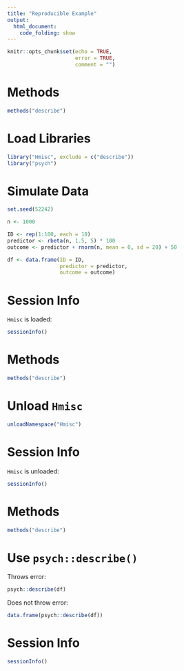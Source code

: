 ```yaml
---
title: "Reproducible Example"
output: 
  html_document:
    code_folding: show
---
```


```r
knitr::opts_chunk$set(echo = TRUE,
                      error = TRUE,
                      comment = "")
```

# Methods

```r
methods("describe")
```

# Load Libraries

```r
library("Hmisc", exclude = c("describe")) 
library("psych")
```

# Simulate Data

```r
set.seed(52242)

n <- 1000

ID <- rep(1:100, each = 10)
predictor <- rbeta(n, 1.5, 5) * 100
outcome <- predictor + rnorm(n, mean = 0, sd = 20) + 50

df <- data.frame(ID = ID,
                 predictor = predictor,
                 outcome = outcome)
```

# Session Info

`Hmisc` is loaded:

```r
sessionInfo()
```

# Methods

```r
methods("describe")
```

# Unload `Hmisc`

```r
unloadNamespace("Hmisc")
```

# Session Info

`Hmisc` is unloaded:

```r
sessionInfo()
```

# Methods

```r
methods("describe")
```

# Use `psych::describe()`

Throws error:

```r
psych::describe(df)
```

Does not throw error:

```r
data.frame(psych::describe(df))
```

# Session Info

```r
sessionInfo()
```
